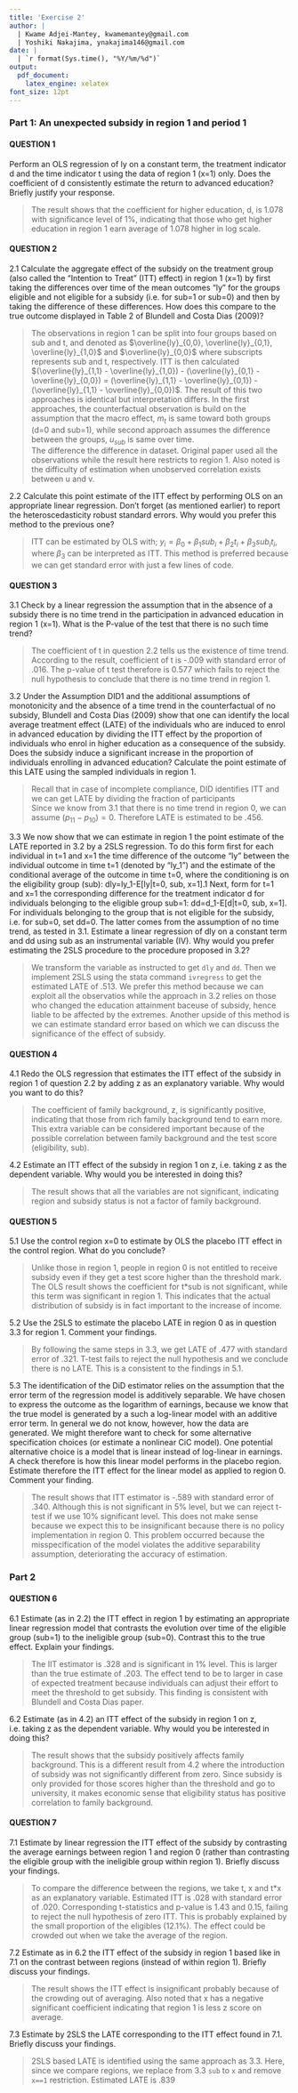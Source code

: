 ```yaml
---
title: 'Exercise 2'
author: | 
  | Kwame Adjei-Mantey, kwamemantey@gmail.com
  | Yoshiki Nakajima, ynakajima146@gmail.com
date: |
  | `r format(Sys.time(), "%Y/%m/%d")`
output:
  pdf_document:
    latex_engine: xelatex
font_size: 12pt
---
```

### Part 1: An unexpected subsidy in region 1 and period 1  

#### QUESTION 1
Perform an OLS regression of ly on a constant term, the treatment indicator d and the time indicator t using the data of region 1 (x=1) only. Does the coefficient of d consistently estimate the return to advanced education? Briefly justify your response.  

> The result shows that the coefficient for higher education, d, is 1.078 with significance level of 1%, indicating that those who get higher education in region 1 earn average of 1.078 higher in log scale.  

#### QUESTION 2  

2.1 Calculate the aggregate effect of the subsidy on the treatment group (also called the “Intention to Treat” (ITT) effect) in region 1 (x=1) by first taking the differences over time of the mean outcomes “ly” for the groups eligible and not eligible for a subsidy (i.e. for sub=1 or sub=0) and then by taking the difference of these differences. How does this compare to the true outcome displayed in Table 2 of Blundell and Costa Dias (2009)?  

> The observations in region 1 can be split into four groups based on sub and t, and denoted as $\overline{ly}_{0,0}, \overline{ly}_{0,1}, \overline{ly}_{1,0}$ and $\overline{ly}_{0,0}$ where subscripts represents sub and t, respectively. ITT is then calculated $(\overline{ly}_{1,1} - \overline{ly}_{1,0}) - (\overline{ly}_{0,1} - \overline{ly}_{0,0}) = (\overline{ly}_{1,1} - \overline{ly}_{0,1}) - (\overline{ly}_{1,1} - \overline{ly}_{0,0})$. The result of this two approaches is identical but interpretation differs. In the first approaches, the counterfactual observation is build on the assumption that the macro effect, $m_t$ is same toward both groups (d=0 and sub=1), while second approach assumes the difference between the groups, $u_{sub}$ is same over time.  
The difference the difference in dataset. Original paper used all the observations while the result here restricts to region 1. Also noted is the difficulty of estimation when unobserved correlation exists  between u and v.  

2.2 Calculate this point estimate of the ITT effect by performing OLS on an appropriate linear regression. Don’t forget (as mentioned earlier) to report the heteroscedasticity robust standard errors. Why would you prefer this method to the previous one?  

> ITT can be estimated by OLS with; $y_i= \beta_0 + \beta_1 sub_i + \beta_2 t_i + \beta_3  sub_i t_i$, where $\beta_3$ can be interpreted as ITT. This method is preferred because we can get standard error with just a few lines of code.  

#### QUESTION 3  
3.1 Check by a linear regression the assumption that in the absence of a subsidy there is no time trend in the participation in advanced education in region 1 (x=1). What is the P-value of the test that there is no such time trend?  

>The coefficient of t in question 2.2 tells us the existence of time trend. According to the result, coefficient of t is -.009 with standard error of .016. The p-value of t test therefore is 0.577 which fails to reject the null hypothesis to conclude that there is no time trend in region 1.  

3.2 Under the Assumption DID1 and the additional assumptions of monotonicity and the absence of a time trend in the counterfactual of no subsidy, Blundell and Costa Dias (2009) show that one can identify the local average treatment effect (LATE) of the individuals who are induced to enrol in advanced education by dividing the ITT effect by the proportion of individuals who enrol in higher education as a consequence of the subsidy. Does the subsidy induce a significant increase in the proportion of individuals enrolling in advanced education? Calculate the point estimate of this LATE using the sampled individuals in region 1.  

> Recall that in case of incomplete compliance, DID identifies ITT and we can get LATE by dividing the fraction of participants  
\begin{align*}
  \text{LATE}= \frac{E[\hat{\alpha}^\text{DID}]}{(p_{11} - p_{10})-(p_{01} - p_{00})} 
\end{align*}
Since we know from 3.1 that there is no time trend in region 0, we can assume $(p_{11} - p_{10}) = 0$. Therefore LATE is estimated to be .456.


3.3 We now show that we can estimate in region 1 the point estimate of the LATE reported in 3.2 by a 2SLS regression. To do this form first for each individual in t=1 and x=1 the time difference of the outcome “ly” between the individual outcome in time t=1 (denoted by “ly_1”) and the estimate of the conditional average of the outcome in time t=0, where the conditioning is on the eligibility group (sub): dly=ly_1-E[ly|t=0, sub, x=1].1 Next, form for t=1 and x=1 the corresponding difference for the treatment indicator d for individuals belonging to the eligible group sub=1: dd=d_1-E[d|t=0, sub, x=1]. For individuals belonging to the group that is not eligible for the subsidy, i.e. for sub=0, set dd=0. The latter comes from the assumption of no time trend, as tested in 3.1. Estimate a linear regression of dly on a constant term and dd using sub as an instrumental variable (IV). Why would you prefer estimating the 2SLS procedure to the procedure proposed in 3.2?  

> We transform the variable as instructed to get `dly` and `dd`. Then we implement 2SLS using the stata command `ivregress` to get the estimated LATE of .513. We prefer this method because we can exploit all the observatios while the approach in 3.2 relies on those who changed the education attainment baceuse of subsidy, hence liable to be affected by the extremes. Another upside of this method is we can estimate standard error based on which we can discuss the significance of the effect of subsidy.  


#### QUESTION 4  

4.1 Redo the OLS regression that estimates the ITT effect of the subsidy in region 1 of question 2.2 by
adding z as an explanatory variable. Why would you want to do this?  

> The coefficient of family background, z, is significantly positive, indicating that those from rich family background tend to earn more. This extra variable can be considered important because of the possible correlation between family background and the test score (eligibility, sub).  

4.2 Estimate an ITT effect of the subsidy in region 1 on z, i.e. taking z as the dependent variable. Why
would you be interested in doing this?  

> The result shows that all the variables are not significant, indicating region and subsidy status is not a factor of family background.  

#### QUESTION 5  
5.1 Use the control region x=0 to estimate by OLS the placebo ITT effect in the control region. What do you conclude?  

> Unlike those in region 1, people in region 0 is not entitled to receive subsidy even if they get a test score higher than the threshold mark. The OLS result shows the coefficient for t*sub is not significant, while this term was significant in region 1. This indicates that the actual distribution of subsidy is in fact important to the increase of income.  

5.2 Use the 2SLS to estimate the placebo LATE in region 0 as in question 3.3 for region 1. Comment your findings.  

> By following the same steps in 3.3, we get LATE of .477 with standard error of .321. T-test fails to reject the null hypothesis and we conclude there is no LATE. This is a consistent to the findings in 5.1.  

5.3 The identification of the DiD estimator relies on the assumption that the error term of the regression model is additively separable. We have chosen to express the outcome as the logarithm of earnings, because we know that the true model is generated by a such a log-linear model with an additive error term. In general we do not know, however, how the data are generated. We might therefore want to check for some alternative specification choices (or estimate a nonlinear CiC model). One potential alternative choice is a model that is linear instead of log-linear in earnings. A check therefore is how this linear model performs in the placebo region. Estimate therefore the ITT effect for the linear model as applied to region 0. Comment your finding.  

> The result shows that ITT estimator is -.589 with standard error of .340. Although this is not significant in 5% level, but we can reject t-test if we use 10% significant level. This does not make sense because we expect this to be insignificant because there is no policy implementation in region 0. This problem occurred because the misspecification of the model violates the additive separability assumption, deteriorating the accuracy of estimation.  

### Part 2  

#### QUESTION 6  

6.1 Estimate (as in 2.2) the ITT effect in region 1 by estimating an appropriate linear regression model that contrasts the evolution over time of the eligible group (sub=1) to the ineligible group (sub=0). Contrast this to the true effect. Explain your findings.  

> The IIT estimator is .328 and is significant in 1% level. This is larger than the true estimate of .203. The effect tend to be to larger in case of expected treatment because individuals can adjust their effort to meet the threshold to get subsidy. This finding is consistent with Blundell and Costa Dias paper.  

6.2 Estimate (as in 4.2) an ITT effect of the subsidy in region 1 on z, i.e. taking z as the dependent variable. Why would you be interested in doing this?  

> The result shows that the subsidy positively affects family background. This is a different result from 4.2 where the introduction of subsidy was not significantly different from zero. Since subsidy is only provided for those scores higher than the threshold and go to university, it makes economic sense that eligibility status has positive correlation to family background.  

#### QUESTION 7  
7.1 Estimate by linear regression the ITT effect of the subsidy by contrasting the average earnings between region 1 and region 0 (rather than contrasting the eligible group with the ineligible group within region 1). Briefly discuss your findings.  

> To compare the difference between the regions, we take t, x and t*x as an explanatory variable. Estimated ITT is .028 with standard error of .020. Corresponding t-statistics and p-value is 1.43 and 0.15, failing to reject the null hypothesis of zero ITT. This is probably explained by the small proportion of the eligibles (12.1%). The effect could be crowded out when we take the average of the region.  

7.2 Estimate as in 6.2 the ITT effect of the subsidy in region 1 based like in 7.1 on the contrast between regions (instead of within region 1). Briefly discuss your findings.  

> The result shows the ITT effect is insignificant probably because of the crowding out of averaging. Also noted that x has a negative significant coefficient indicating that region 1 is less z score on average.  

7.3 Estimate by 2SLS the LATE corresponding to the ITT effect found in 7.1. Briefly discuss your findings.  

> 2SLS based LATE is identified using the same approach as 3.3. Here, since we compare regions, we replace from 3.3 `sub` to `x` and remove `x==1` restriction. Estimated LATE is .839
